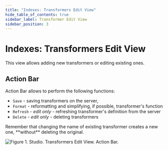 ```yaml
---
title: "Indexes: Transformers Edit View"
hide_table_of_contents: true
sidebar_label: Transformer Edit View
sidebar_position: 3
---
```



# Indexes: Transformers Edit View

This view allows adding new transformers or editing existing ones.

## Action Bar

Action Bar allows to perform the following functions:

- `Save` - saving transformers on the server,
- `Format` - reformatting and simplifying, if possible, transformer's function
- `Refresh` - _edit only_ - refreshing transformer's definition from the server
- `Delete` - _edit only_ - deleting transformers

<Admonition type="info" title="">
Remember that changing the name of existing transformer creates a new one, **without** deleting the original.
</Admonition>

![Figure 1. Studio. Transformers Edit View. Action Bar.](./assets/transformers_edit_view-action_bar-1.png)
